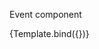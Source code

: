
<Meta title="ui/EventCard" component={EventCard} />


Event component

<Canvas>
    <Story
        name="Active"
        args={{
            title: 'Just an event title',
            subtitle: 'With an optional subtitle',
            color: '#121212',
            startDate: new Date(),
            locationName: "Time Square, NY"
        }}
    >
        {Template.bind({})}
    </Story>
</Canvas>